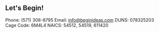 ## Let's Begin!

Phone: (571) 308-8795
Email: info@beginideas.com
DUNS: 078325203
Cage Code: 6M4L4
NAICS: 54512, 54519, 611420
